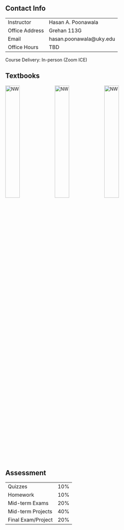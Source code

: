 

## Contact Info

|  |  |
|:---|:---|
|  Instructor| Hasan A. Poonawala |
|  Office Address| Grehan 113G|
|  Email| hasan.poonawala@uky.edu  |
|  Office Hours| TBD |

Course Delivery: In-person (Zoom ICE)


## Textbooks

![NW](contents/assets/nocedalwright.png){fig-align="center" width=30%}
![NW](contents/assets/chongzak.png){fig-align="center" width=30%}
![NW](contents/assets/bv_cvxbook_cover.jpg){fig-align="center" width=30%}


## Assessment

|  |  |
|:---|:---|
|  Quizzes| 10% |
|  Homework | 10% |
|  Mid-term Exams| 20% |
|  Mid-term Projects| 40% |
|  Final Exam/Project| 20% |

